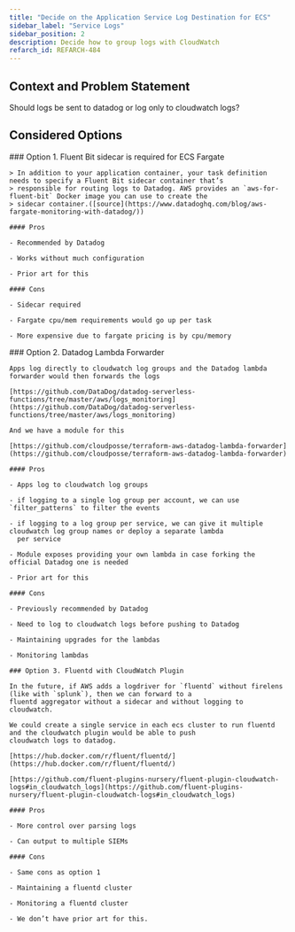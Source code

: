 ```yaml
---
title: "Decide on the Application Service Log Destination for ECS"
sidebar_label: "Service Logs"
sidebar_position: 2
description: Decide how to group logs with CloudWatch
refarch_id: REFARCH-484
---
```


## Context and Problem Statement

Should logs be sent to datadog or log only to cloudwatch logs?

## Considered Options

<Tabs>

  <TabItem label="Option 1" value="option-1">
    ### Option 1. Fluent Bit sidecar is required for ECS Fargate

    > In addition to your application container, your task definition needs to specify a Fluent Bit sidecar container that’s
    > responsible for routing logs to Datadog. AWS provides an `aws-for-fluent-bit` Docker image you can use to create the
    > sidecar container.([source](https://www.datadoghq.com/blog/aws-fargate-monitoring-with-datadog/))

    #### Pros

    - Recommended by Datadog

    - Works without much configuration

    - Prior art for this

    #### Cons

    - Sidecar required

    - Fargate cpu/mem requirements would go up per task

    - More expensive due to fargate pricing is by cpu/memory
  </TabItem>

  <TabItem label="Option 2" value="option-2">
    ### Option 2. Datadog Lambda Forwarder

    Apps log directly to cloudwatch log groups and the Datadog lambda forwarder would then forwards the logs

    [https://github.com/DataDog/datadog-serverless-functions/tree/master/aws/logs_monitoring](https://github.com/DataDog/datadog-serverless-functions/tree/master/aws/logs_monitoring)

    And we have a module for this

    [https://github.com/cloudposse/terraform-aws-datadog-lambda-forwarder](https://github.com/cloudposse/terraform-aws-datadog-lambda-forwarder)

    #### Pros

    - Apps log to cloudwatch log groups

    - if logging to a single log group per account, we can use `filter_patterns` to filter the events

    - if logging to a log group per service, we can give it multiple cloudwatch log group names or deploy a separate lambda
      per service

    - Module exposes providing your own lambda in case forking the official Datadog one is needed

    - Prior art for this

    #### Cons

    - Previously recommended by Datadog

    - Need to log to cloudwatch logs before pushing to Datadog

    - Maintaining upgrades for the lambdas

    - Monitoring lambdas
  </TabItem>

  <TabItem label="Option 3" value="option-3">

    ### Option 3. Fluentd with CloudWatch Plugin

    In the future, if AWS adds a logdriver for `fluentd` without firelens (like with `splunk`), then we can forward to a
    fluentd aggregator without a sidecar and without logging to cloudwatch.

    We could create a single service in each ecs cluster to run fluentd and the cloudwatch plugin would be able to push
    cloudwatch logs to datadog.

    [https://hub.docker.com/r/fluent/fluentd/](https://hub.docker.com/r/fluent/fluentd/)

    [https://github.com/fluent-plugins-nursery/fluent-plugin-cloudwatch-logs#in_cloudwatch_logs](https://github.com/fluent-plugins-nursery/fluent-plugin-cloudwatch-logs#in_cloudwatch_logs)

    #### Pros

    - More control over parsing logs

    - Can output to multiple SIEMs

    #### Cons

    - Same cons as option 1

    - Maintaining a fluentd cluster

    - Monitoring a fluentd cluster

    - We don’t have prior art for this.
  </TabItem>
</Tabs>
